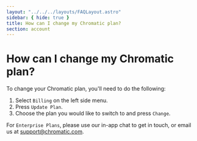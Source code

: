 ```yaml
---
layout: "../../../layouts/FAQLayout.astro"
sidebar: { hide: true }
title: How can I change my Chromatic plan?
section: account
---
```


# How can I change my Chromatic plan?

To change your Chromatic plan, you'll need to do the following:
1.  Select `Billing` on the left side menu.
2. Press `Update Plan`.
3. Choose the plan you would like to switch to and press `Change`.

For `Enterprise Plans`, please use our in-app chat to get in touch, or email us at support@chromatic.com.
